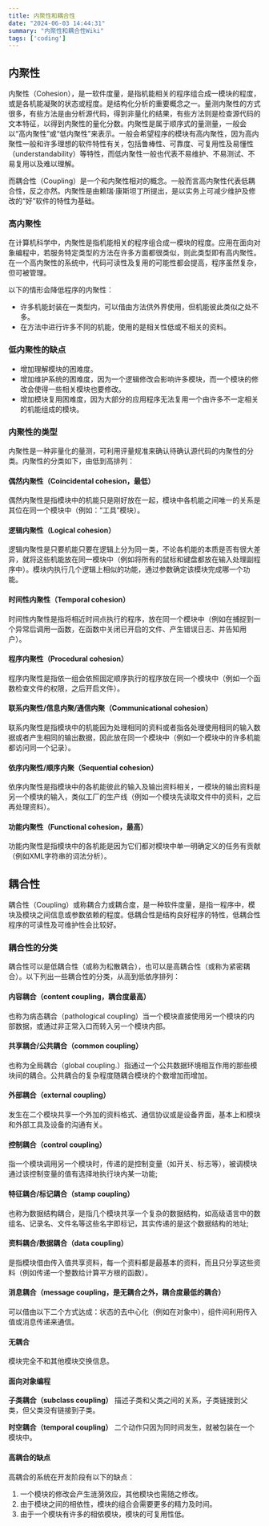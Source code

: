 ```yaml
---
title: 内聚性和耦合性
date: "2024-06-03 14:44:31"
summary: "内聚性和耦合性Wiki"
tags: ['coding']
---
```


## 内聚性

内聚性（Cohesion），是一软件度量，是指机能相关的程序组合成一模块的程度，或是各机能凝聚的状态或程度。是结构化分析的重要概念之一。量测内聚性的方式很多，有些方法是由分析源代码，得到非量化的结果，有些方法则是检查源代码的文本特征，以得到内聚性的量化分数。内聚性是属于顺序式的量测量，一般会以“高内聚性”或“低内聚性”来表示。一般会希望程序的模块有高内聚性，因为高内聚性一般和许多理想的软件特性有关，包括鲁棒性、可靠度、可复用性及易懂性（understandability）等特性，而低内聚性一般也代表不易维护、不易测试、不易复用以及难以理解。

而耦合性（Coupling）是一个和内聚性相对的概念。一般而言高内聚性代表低耦合性，反之亦然。内聚性是由赖瑞·康斯坦丁所提出，是以实务上可减少维护及修改的“好”软件的特性为基础。

### 高内聚性

在计算机科学中，内聚性是指机能相关的程序组合成一模块的程度。应用在面向对象编程中，若服务特定类型的方法在许多方面都很类似，则此类型即有高内聚性。在一个高内聚性的系统中，代码可读性及复用的可能性都会提高，程序虽然复杂，但可被管理。

以下的情形会降低程序的内聚性：

- 许多机能封装在一类型内，可以借由方法供外界使用，但机能彼此类似之处不多。
- 在方法中进行许多不同的机能，使用的是相关性低或不相关的资料。

### 低内聚性的缺点

- 增加理解模块的困难度。
- 增加维护系统的困难度，因为一个逻辑修改会影响许多模块，而一个模块的修改会使得一些相关模块也要修改。
- 增加模块复用困难度，因为大部分的应用程序无法复用一个由许多不一定相关的机能组成的模块。

### 内聚性的类型

内聚性是一种非量化的量测，可利用评量规准来确认待确认源代码的内聚性的分类。内聚性的分类如下，由低到高排列：

#### **偶然内聚性（Coincidental cohesion，最低）**

偶然内聚性是指模块中的机能只是刚好放在一起，模块中各机能之间唯一的关系是其位在同一个模块中（例如：“工具”模块）。

#### **逻辑内聚性（Logical cohesion）**

逻辑内聚性是只要机能只要在逻辑上分为同一类，不论各机能的本质是否有很大差异，就将这些机能放在同一模块中（例如将所有的鼠标和键盘都放在输入处理副程序中）。模块内执行几个逻辑上相似的功能，通过参数确定该模块完成哪一个功能。

#### **时间性内聚性（Temporal cohesion）**

时间性内聚性是指将相近时间点执行的程序，放在同一个模块中（例如在捕捉到一个异常后调用一函数，在函数中关闭已开启的文件、产生错误日志、并告知用户）。

#### **程序内聚性（Procedural cohesion）**

程序内聚性是指依一组会依照固定顺序执行的程序放在同一个模块中（例如一个函数检查文件的权限，之后开启文件）。

#### **联系内聚性/信息内聚/通信内聚（Communicational cohesion）**

联系内聚性是指模块中的机能因为处理相同的资料或者指各处理使用相同的输入数据或者产生相同的输出数据，因此放在同一个模块中（例如一个模块中的许多机能都访问同一个记录）。

#### **依序内聚性/顺序内聚（Sequential cohesion）**

依序内聚性是指模块中的各机能彼此的输入及输出资料相关，一模块的输出资料是另一个模块的输入，类似工厂的生产线（例如一个模块先读取文件中的资料，之后再处理资料）。

#### **功能内聚性（Functional cohesion，最高）**

功能内聚性是指模块中的各机能是因为它们都对模块中单一明确定义的任务有贡献（例如XML字符串的词法分析）。

## 耦合性

耦合性（Coupling）或称耦合力或耦合度，是一种软件度量，是指一程序中，模块及模块之间信息或参数依赖的程度。低耦合性是结构良好程序的特性，低耦合性程序的可读性及可维护性会比较好。

### 耦合性的分类

耦合性可以是低耦合性（或称为松散耦合），也可以是高耦合性（或称为紧密耦合）。以下列出一些耦合性的分类，从高到低依序排列：

#### **内容耦合（content coupling，耦合度最高）**

也称为病态耦合（pathological coupling）当一个模块直接使用另一个模块的内部数据，或通过非正常入口而转入另一个模块内部。

####  **共享耦合/公共耦合（common coupling）**

也称为全局耦合（global coupling.）指通过一个公共数据环境相互作用的那些模块间的耦合。公共耦合的复杂程度随耦合模块的个数增加而增加。

#### **外部耦合（external coupling）**

发生在二个模块共享一个外加的资料格式、通信协议或是设备界面，基本上和模块和外部工具及设备的沟通有关。

#### **控制耦合（control coupling）**

指一个模块调用另一个模块时，传递的是控制变量（如开关、标志等），被调模块通过该控制变量的值有选择地执行块内某一功能;

#### **特征耦合/标记耦合（stamp coupling）**

也称为数据结构耦合，是指几个模块共享一个复杂的数据结构，如高级语言中的数组名、记录名、文件名等这些名字即标记，其实传递的是这个数据结构的地址;

#### **资料耦合/数据耦合（data coupling）**

是指模块借由传入值共享资料，每一个资料都是最基本的资料，而且只分享这些资料（例如传递一个整数给计算平方根的函数）。

#### **消息耦合（message coupling，是无耦合之外，耦合度最低的耦合）**

可以借由以下二个方式达成：状态的去中心化（例如在对象中），组件间利用传入值或消息传递来通信。

#### 无耦合

模块完全不和其他模块交换信息。

#### 面向对象编程

**子类耦合（subclass coupling）**
描述子类和父类之间的关系，子类链接到父类，但父类没有链接到子类。

**时空耦合（temporal coupling）**
二个动作只因为同时间发生，就被包装在一个模块中。

#### 高耦合的缺点

高耦合的系统在开发阶段有以下的缺点：

1. 一个模块的修改会产生涟漪效应，其他模块也需随之修改。
2. 由于模块之间的相依性，模块的组合会需要更多的精力及时间。
3. 由于一个模块有许多的相依模块，模块的可复用性低。